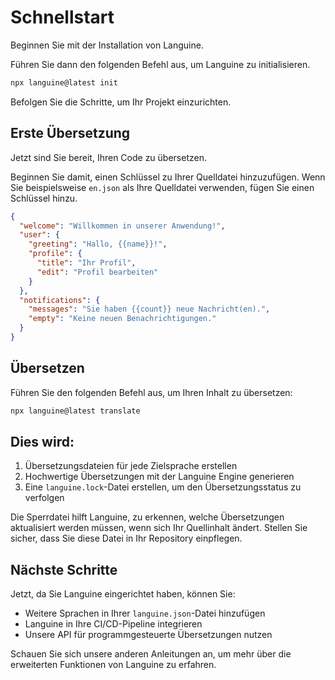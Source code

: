 # Schnellstart

Beginnen Sie mit der Installation von Languine.

Führen Sie dann den folgenden Befehl aus, um Languine zu initialisieren.

```bash title="Terminal"
npx languine@latest init
```

Befolgen Sie die Schritte, um Ihr Projekt einzurichten.

## Erste Übersetzung

Jetzt sind Sie bereit, Ihren Code zu übersetzen.

Beginnen Sie damit, einen Schlüssel zu Ihrer Quelldatei hinzuzufügen. Wenn Sie beispielsweise `en.json` als Ihre Quelldatei verwenden, fügen Sie einen Schlüssel hinzu.

```json title="src/locales/en.json"
{
  "welcome": "Willkommen in unserer Anwendung!",
  "user": {
    "greeting": "Hallo, {{name}}!",
    "profile": {
      "title": "Ihr Profil",
      "edit": "Profil bearbeiten"
    }
  },
  "notifications": {
    "messages": "Sie haben {{count}} neue Nachricht(en).",
    "empty": "Keine neuen Benachrichtigungen."
  }
}

```


## Übersetzen

Führen Sie den folgenden Befehl aus, um Ihren Inhalt zu übersetzen:

```bash title="Terminal"
npx languine@latest translate
```

## Dies wird:
1. Übersetzungsdateien für jede Zielsprache erstellen
2. Hochwertige Übersetzungen mit der Languine Engine generieren
3. Eine `languine.lock`-Datei erstellen, um den Übersetzungsstatus zu verfolgen

Die Sperrdatei hilft Languine, zu erkennen, welche Übersetzungen aktualisiert werden müssen, wenn sich Ihr Quellinhalt ändert. Stellen Sie sicher, dass Sie diese Datei in Ihr Repository einpflegen.

## Nächste Schritte

Jetzt, da Sie Languine eingerichtet haben, können Sie:
- Weitere Sprachen in Ihrer `languine.json`-Datei hinzufügen
- Languine in Ihre CI/CD-Pipeline integrieren
- Unsere API für programmgesteuerte Übersetzungen nutzen

Schauen Sie sich unsere anderen Anleitungen an, um mehr über die erweiterten Funktionen von Languine zu erfahren.